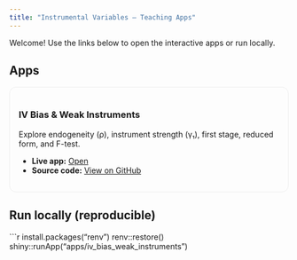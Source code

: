 ```yaml
---
title: "Instrumental Variables – Teaching Apps"
---
```


Welcome! Use the links below to open the interactive apps or run locally.

## Apps

::: {style="display:grid; grid-template-columns: repeat(auto-fit, minmax(260px, 1fr)); gap: 1rem;"}
<div style="border:1px solid #eee; border-radius:12px; padding:1rem;">
<h3>IV Bias & Weak Instruments</h3>
<p>Explore endogeneity (ρ), instrument strength (γ₁), first stage, reduced form, and F-test.</p>
<ul>
<li><strong>Live app:</strong> <a href="https://YOURNAME.shinyapps.io/iv-bias-weak-instruments/" target="_blank">Open</a></li>
<li><strong>Source code:</strong> <a href="https://github.com/YOURNAME/REPO/tree/main/apps/iv_bias_weak_instruments" target="_blank">View on GitHub</a></li>
</ul>
</div>
:::

## Run locally (reproducible)

```r
install.packages("renv")
renv::restore()
shiny::runApp("apps/iv_bias_weak_instruments")